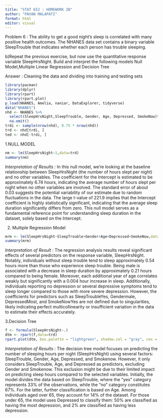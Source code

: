 ---
title: "STAT 652 : HOMEWORK 2B"
author: "PAVAN MALAPATI"
format: html
editor: visual
---

Problem 6 : The ability to get a good night’s sleep is correlated with many positive health outcomes. The NHANES data set contains a binary variable SleepTrouble that indicates whether each person has trouble sleeping.

b)Repeat the previous exercise, but now use the quantitative response variable SleepHrsNight. Build and interpret the following models Null Model,Multiple Linear Regression and Decision Tree

Answer :
Cleaning the data and dividing into training and testing sets
```{r}
library(pacman)
library(dplyr)
library(rpart)
library(rpart.plot)
p_load(NHANES, Amelia, naniar, DataExplorer, tidyverse)
data("NHANES")
nhd <- NHANES %>%
  select(SleepHrsNight,SleepTrouble, Gender, Age, Depressed, SmokeNow)%>%
  na.omit()
trdi <- sample(nrow(nhd), 0.75 * nrow(nhd))
trd <- nhd[trdi, ]
ted <- nhd[-trdi, ]
```

1.NULL MODEL
```{r}
nm <- lm(SleepHrsNight~1,data=trd)
summary(nm)
```
*Interpretation of Results :* In this null model, we're looking at the baseline relationship between SleepHrsNight (the number of hours slept per night) and no other variables. The coefficient for the Intercept is estimated to be approximately 6.74 hours, indicating the average number of hours slept per night when no other variables are involved. The standard error of about 0.03 suggests the potential variability of our estimate due to random fluctuations in the data. The large t-value of 221.9 implies that the Intercept coefficient is highly statistically significant, indicating that the average sleep duration significantly differs from zero. This null model serves as a fundamental reference point for understanding sleep duration in the dataset, solely based on the Intercept.

2. Multiple Regression Model 
```{r}
mrm <- lm(SleepHrsNight~SleepTrouble+Gender+Age+Depressed+SmokeNow,data=trd)
summary(mrm)
```
*Interpretation of Result :* The regression analysis results reveal significant effects of several predictors on the response variable, SleepHrsNight. Notably, individuals without sleep trouble tend to sleep approximately 0.54 hours more than those who experience sleep trouble. Being male is associated with a decrease in sleep duration by approximately 0.21 hours compared to being female. Moreover, each additional year of age correlates weakly but significantly with a 0.004 hour increase in sleep. Additionally, individuals reporting no depression or several depressive symptoms tend to sleep longer compared to those with more severe depression. However, the coefficients for predictors such as SleepTroubleYes, Gendermale, DepressedMost, and SmokeNowYes are not defined due to singularities, likely indicating perfect multicollinearity or insufficient variation in the data to estimate their effects accurately.

3.Decision Tree 
```{r}
f <- formula(SleepHrsNight~.)
dtm <- rpart(f,data=trd)
rpart.plot(dtm, box.palette = "lightgreen", shadow.col = "gray", cex = 1)
```
*Interpretation of Results :* The decision tree model focuses on predicting the number of sleeping hours per night (SleepHrsNight) using several factors: SleepTrouble, Gender, Age, Depressed, and Smokenow. However, it only considers SleepTrouble, Age, and Depressed as predictors, excluding Gender and Smokenow. This exclusion might be due to their limited impact on predicting sleep hours compared to the selected variables. Initially, the model divides the data based on SleepTrouble, where the "yes" category represents 33% of the observations, while the "no" category constitutes 67%. For the latter, further classification is based on Age. Among individuals aged over 65, they account for 14% of the dataset. For those under 65, the model uses Depressed to classify them: 50% are classified as having the most depression, and 2% are classified as having less depression.
